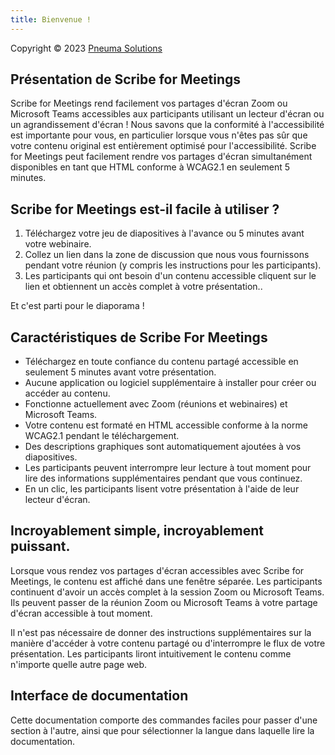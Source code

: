 ```yaml
---
title: Bienvenue !
---
```


Copyright © 2023 [Pneuma Solutions](https://www.pneumasolutions.com)  
## Présentation de Scribe for Meetings

Scribe for Meetings rend facilement vos partages d'écran Zoom ou Microsoft Teams accessibles aux participants utilisant un lecteur d'écran ou un agrandissement d'écran ! Nous savons que la conformité à l'accessibilité est importante pour vous, en particulier lorsque vous n'êtes pas sûr que votre contenu original est entièrement optimisé pour l'accessibilité. Scribe for Meetings peut facilement rendre vos partages d'écran simultanément disponibles en tant que HTML conforme à WCAG2.1 en seulement 5 minutes.

## Scribe for Meetings est-il facile à utiliser ?

1. Téléchargez votre jeu de diapositives à l'avance ou 5 minutes avant votre webinaire.
1. Collez un lien dans la zone de discussion que nous vous fournissons pendant votre réunion (y compris les instructions pour les participants).
1. Les participants qui ont besoin d'un contenu accessible cliquent sur le lien et obtiennent un accès complet à votre présentation..

Et c'est parti pour le diaporama !

## Caractéristiques de Scribe For Meetings

* Téléchargez en toute confiance du contenu partagé accessible en seulement 5 minutes avant votre présentation.
* Aucune application ou logiciel supplémentaire à installer pour créer ou accéder au contenu.
* Fonctionne actuellement avec Zoom (réunions et webinaires) et Microsoft Teams.
* Votre contenu est formaté en HTML accessible conforme à la norme WCAG2.1 pendant le téléchargement.
* Des descriptions graphiques sont automatiquement ajoutées à vos diapositives.
* Les participants peuvent interrompre leur lecture à tout moment pour lire des informations supplémentaires pendant que vous continuez.
* En un clic, les participants lisent votre présentation à l'aide de leur lecteur d'écran.

## Incroyablement simple, incroyablement puissant.

Lorsque vous rendez vos partages d'écran accessibles avec Scribe for Meetings, le contenu est affiché dans une fenêtre séparée. Les participants continuent d'avoir un accès complet à la session Zoom ou Microsoft Teams.
Ils peuvent passer de la réunion Zoom ou Microsoft Teams à votre partage d'écran accessible à tout moment.

Il n'est pas nécessaire de donner des instructions supplémentaires sur la manière d'accéder à votre contenu partagé ou d'interrompre le flux de votre présentation. Les participants liront intuitivement le contenu comme n'importe quelle autre page web.

## Interface de documentation

Cette documentation comporte des commandes faciles pour passer d'une section à l'autre, ainsi que pour sélectionner la langue dans laquelle lire la documentation.